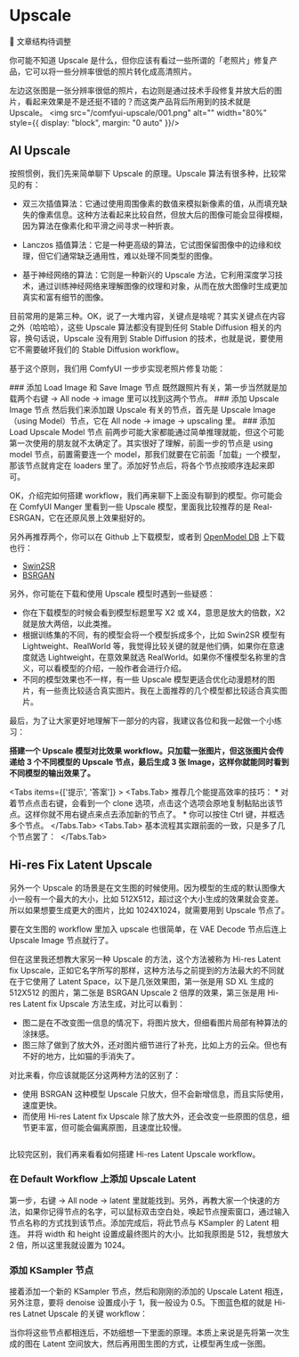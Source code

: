 
# Upscale

🚧 文章结构待调整

你可能不知道 Upscale 是什么，但你应该有看过一些所谓的「老照片」修复产品，它可以将一些分辨率很低的照片转化成高清照片。

左边这张图是一张分辨率很低的照片，右边则是通过技术手段修复并放大后的图片，看起来效果是不是还挺不错的？而这类产品背后所用到的技术就是 Upscale。
<PhotoProvider>
  <PhotoView src="/comfyui-upscale/001.png">
    <img src="/comfyui-upscale/001.png" alt="" width="80%" style={{ display: "block", margin: "0 auto" }}/>
  </PhotoView>
</PhotoProvider>

## AI Upscale

按照惯例，我们先来简单聊下 Upscale 的原理。Upscale 算法有很多种，比较常见的有：

* 双三次插值算法：它通过使用周围像素的数值来模拟新像素的值，从而填充缺失的像素信息。这种方法看起来比较自然，但放大后的图像可能会显得模糊，因为算法在像素化和平滑之间寻求一种折衷。

* Lanczos 插值算法：它是一种更高级的算法，它试图保留图像中的边缘和纹理，但它们通常缺乏通用性，难以处理不同类型的图像。

* 基于神经网络的算法：它则是一种新兴的 Upscale 方法，它利用深度学习技术，通过训练神经网络来理解图像的纹理和对象，从而在放大图像时生成更加真实和富有细节的图像。

目前常用的是第三种。OK，说了一大堆内容，关键点是啥呢？其实关键点在内容之外（哈哈哈），这些 Upscale 算法都没有提到任何 Stable Diffusion 相关的内容，换句话说，Upscale 没有用到 Stable Diffusion 的技术，也就是说，要使用它不需要破坏我们的 Stable Diffusion workflow。

基于这个原则，我们用 ComfyUI 一步步实现老照片修复功能：

<Steps>
  ### 添加 Load Image 和 Save Image 节点
  既然跟照片有关，第一步当然就是加载两个右键 → All node → image 里可以找到这两个节点。
  ### 添加 Upscale Image 节点
  然后我们来添加跟 Upscale 有关的节点，首先是 Upscale Image（using Model）节点，它在 All node → image → upscaling 里。
  ### 添加 Load Upscale Model 节点
  前两步可能大家都能通过简单推理就能，但这个可能第一次使用的朋友就不太确定了。其实很好了理解，前面一步的节点是 using model 节点，前置需要连一个 model，那我们就要在它前面「加载」一个模型，那该节点就肯定在 loaders 里了。添加好节点后，将各个节点按顺序连起来即可。
</Steps>

OK，介绍完如何搭建 workflow，我们再来聊下上面没有聊到的模型。你可能会在 ComfyUI Manger 里看到一些 Upscale 模型，里面我比较推荐的是 Real-ESRGAN，它在还原风景上效果挺好的。

另外再推荐两个，你可以在 Github 上下载模型，或者到 [OpenModel DB](https://openmodeldb.info/) 上下载也行：

* [Swin2SR](https://github.com/mv-lab/swin2sr)
* [BSRGAN](https://github.com/cszn/BSRGAN)

另外，你可能在下载和使用 Upscale 模型时遇到一些疑惑：

* 你在下载模型的时候会看到模型标题里写 X2 或 X4，意思是放大的倍数，X2 就是放大两倍，以此类推。
* 根据训练集的不同，有的模型会将一个模型拆成多个，比如 Swin2SR 模型有 Lightweight、RealWorld 等，我觉得比较关键的就是他们俩，如果你在意速度就选 Lightweight，在意效果就选 RealWorld。如果你不懂模型名称里的含义，可以看模型的介绍，一般作者会进行介绍。
* 不同的模型效果也不一样，有一些 Upscale 模型更适合优化动漫题材的图片，有一些责比较适合真实图片。我在上面推荐的几个模型都比较适合真实图片。

最后，为了让大家更好地理解下一部分的内容，我建议各位和我一起做一个小练习：

**搭建一个 Upscale 模型对比效果 workflow。只加载一张图片，但这张图片会传递给 3 个不同模型的 Upscale 节点，最后生成 3 张 Image，这样你就能同时看到不同模型的输出效果了。**

<Tabs items={['提示', '答案']} >
  <Tabs.Tab>
    推荐几个能提高效率的技巧：
    * 对着节点点击右键，会看到一个 clone 选项，点击这个选项会原地复制黏贴出该节点。这样你就不用右键点来点去添加新的节点了。
    * 你可以按住 Ctrl 键，并框选多个节点。
  </Tabs.Tab>
  <Tabs.Tab>
    基本流程其实跟前面的一致，只是多了几个节点罢了：
    <PhotoProvider>
      <PhotoView src="/comfyui-upscale/002.png">
        <img src="/comfyui-upscale/002.png" alt="" />
      </PhotoView>
    </PhotoProvider>
  </Tabs.Tab>
</Tabs>

## Hi-res Fix Latent Upscale

另外一个 Upscale 的场景是在文生图的时候使用。因为模型的生成的默认图像大小一般有一个最大的大小，比如 512X512，超过这个大小生成的效果就会变差。所以如果想要生成更大的图片，比如 1024X1024，就需要用到 Upscale 节点了。

要在文生图的 workflow 里加入 upscale 也很简单，在 VAE Decode 节点后连上 Upscale Image 节点就行了。

但在这里我还想教大家另一种 Upscale 的方法，这个方法被称为 Hi-res Latent fix Upscale，正如它名字所写的那样，这种方法与之前提到的方法最大的不同就在于它使用了 Latent Space，以下是几张效果图，第一张是用 SD XL 生成的 512X512 的图片，第二张是 BSRGAN Upscale 2 倍厚的效果，第三张是用 Hi-res Latent fix Upscale 方法生成，对比可以看到：

* 图二是在不改变图一信息的情况下，将图片放大，但细看图片局部有种算法的涂抹感。
* 图三除了做到了放大外，还对图片细节进行了补充，比如上方的云朵。但也有不好的地方，比如猫的手消失了。

对比来看，你应该就能区分这两种方法的区别了：

* 使用 BSRGAN 这种模型 Upscale 只放大，但不会新增信息，而且实际使用，速度更快。
* 而使用 Hi-res Latent fix Upscale 除了放大外，还会改变一些原图的信息，细节更丰富，但可能会偏离原图，且速度比较慢。

<PhotoProvider>
  <PhotoView src="/comfyui-upscale/003.png">
    <img src="/comfyui-upscale/003.png" alt="" />
  </PhotoView>
</PhotoProvider>

比较完区别，我们再来看看如何搭建 Hi-res Latent Upscale workflow。
<Steps>
  ### 在 Default Workflow 上添加 Upscale Latent
  第一步，右键 → All node → latent 里就能找到。另外，再教大家一个快速的方法，如果你记得节点的名字，可以鼠标双击空白处，唤起节点搜索窗口，通过输入节点名称的方式找到该节点。添加完成后，将此节点与 KSampler 的 Latent 相连。
  并将 width 和 height 设置成最终图片的大小。比如我原图是 512，我想放大 2 倍，所以这里我就设置为 1024。
  ### 添加 KSampler 节点
  接着添加一个新的 KSampler 节点，然后和刚刚的添加的 Upscale Latent 相连，另外注意，要将 denoise 设置成小于 1，我一般设为 0.5。下图蓝色框的就是 Hi-res Latnet Upscale 的关键 workflow：
  <br/>
  <PhotoProvider>
    <PhotoView src="/comfyui-upscale/004.png">
      <img src="/comfyui-upscale/004.png" alt="" />
    </PhotoView>
  </PhotoProvider>
</Steps>

当你将这些节点都相连后，不妨细想一下里面的原理。本质上来说是先将第一次生成的图在 Latent 空间放大，然后再用图生图的方式，让模型再生成一张图。